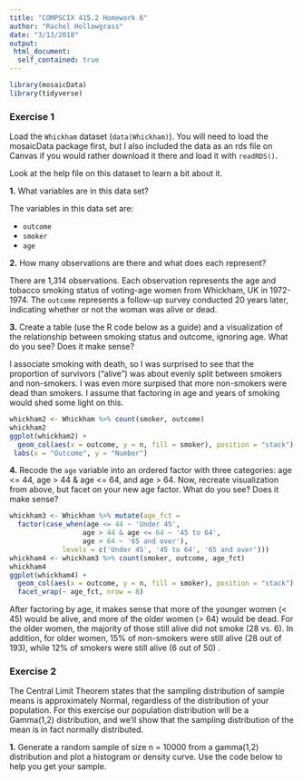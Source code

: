 ```yaml
---
title: "COMPSCIX 415.2 Homework 6"
author: "Rachel Hollowgrass"
date: "3/13/2018"
output:
 html_document:
  self_contained: true
---
```


```r
library(mosaicData)
library(tidyverse)
```

### Exercise 1

Load the <code>Whickham</code> dataset (<code>data(Whickham)</code>). You will need to load the mosaicData package first, but I also included the data as an rds file on Canvas if you would rather download it there and load it with <code>readRDS()</code>.  

Look at the help file on this dataset to learn a bit about it.  

**1.** What variables are in this data set?

The variables in this data set are:
<ul>
<li><code>outcome</code></li>
<li><code>smoker</code></li>
<li><code>age</code></li>
</ul>

**2.** How many observations are there and what does each represent?

There are 1,314 observations. Each observation represents the age and tobacco smoking status of voting-age women from Whickham, UK in 1972-1974. The <code>outcome</code> represents a follow-up survey conducted 20 years later, indicating whether or not the woman was alive or dead.

**3.** Create a table (use the R code below as a guide) and a visualization of the relationship between smoking status and outcome, ignoring age. What do you see? Does it make sense?

I associate smoking with death, so I was surprised to see that the proportion of survivors ("alive") was about evenly split between smokers and non-smokers. I was even more surpised that more non-smokers were dead than smokers. I assume that factoring in age and years of smoking would shed some light on this.

```r
whickham2 <- Whickham %>% count(smoker, outcome)
whickham2
ggplot(whickham2) +
  geom_col(aes(x = outcome, y = n, fill = smoker), position = "stack") + 
 labs(x = "Outcome", y = "Number")
```
**4.** Recode the <code>age</code> variable into an ordered factor with three categories: age <= 44, age > 44 & age <= 64, and age > 64. Now, recreate visualization from above, but facet on your new age factor. What do you see? Does it make sense?

```r
whickham3 <- Whickham %>% mutate(age_fct = 
  factor(case_when(age <= 44 ~ 'Under 45',
                  age > 44 & age <= 64 ~ '45 to 64',
                  age > 64 ~ '65 and over'),
             levels = c('Under 45', '45 to 64', '65 and over')))
whickham4 <- whickham3 %>% count(smoker, outcome, age_fct)
whickham4
ggplot(whickham4) +
  geom_col(aes(x = outcome, y = n, fill = smoker), position = "stack") + 
  facet_wrap(~ age_fct, nrow = 8)
```

After factoring by age, it makes sense that more of the younger women (< 45) would be alive, and more of the older women (> 64) would be dead. For the older women, the majority of those still alive did not smoke (28 vs. 6). In addition, for older women, 15% of non-smokers were still alive (28 out of 193), while 12% of smokers were still alive (6 out of 50) .

### Exercise 2

The Central Limit Theorem states that the sampling distribution of sample means is approximately Normal, regardless of the distribution of your population. For this exercise our population distribution will be a Gamma(1,2) distribution, and we’ll show that the sampling distribution of the mean is in fact normally distributed.

**1.** Generate a random sample of size n = 10000 from a gamma(1,2) distribution and plot a histogram or density curve. Use the code below to help you get your sample.
